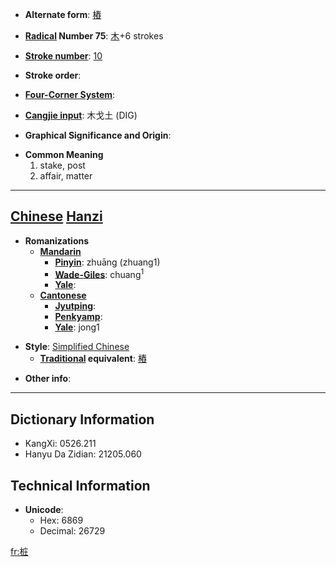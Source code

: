 * '''Alternate form''': [[樁]]

* '''[[Wiktionary:Chinese radical index| Radical]] Number 75''': [[Wiktionary:Chinese radical index 木|木]]+6 strokes

* '''[[Wiktionary:Chinese total strokes index|Stroke number]]''': [[Wiktionary:Chinese total strokes index 10|10]]

* '''Stroke order''': 

* '''[[Wiktionary:Chinese four corner index|Four-Corner System]]''': 

* '''[[Wiktionary:Chinese Cangjie index|Cangjie input]]''': 木戈土 (DIG)

* '''Graphical Significance and Origin''': 

* '''Common Meaning'''
*#stake, post
*# affair, matter


----

== [[Chinese]] [[Hanzi]] ==

* '''Romanizations'''
** '''[[Mandarin]]'''
*** '''[[Pinyin]]''': zhuāng (zhuang1)
*** '''[[Wade-Giles]]''': chuang<sup>1</sup>
*** '''[[Yale]]''': 
** '''[[Cantonese]]'''
*** '''[[Jyutping]]''':
*** '''[[Penkyamp]]''': 
*** '''[[Yale]]''': jong1

* '''Style''': [[Simplified Chinese]] 
** '''[[Traditional Chinese|Traditional]] equivalent''': [[樁]]

* '''Other info''': 

----

== Dictionary Information ==

* KangXi: 0526.211
* Hanyu Da Zidian: 21205.060

== Technical Information ==

* '''Unicode''':
** Hex: 6869
** Decimal: 26729

[[fr:桩]]